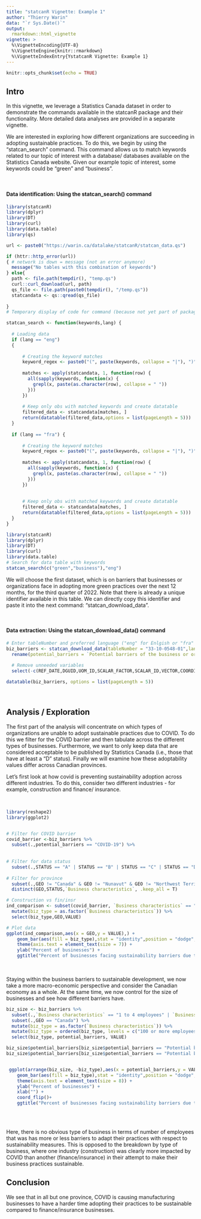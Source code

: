 ```yaml
---
title: "statcanR Vignette: Example 1"
author: "Thierry Warin"
data: "`r Sys.Date()`"
output: 
  rmarkdown::html_vignette
vignette: >
  %\VignetteEncoding{UTF-8}
  %\VignetteEngine{knitr::rmarkdown}
  %\VignetteIndexEntry{YstatcanR Vignette: Example 1}
---
```


```r
knitr::opts_chunk$set(echo = TRUE)
```

## Intro
In this vignette, we leverage a Statistics Canada dataset in order to demonstrate the commands available in the statcanR package and their functionality. More detailed data analyses are provided in a separate vignette. 

We are interested in exploring how different organizations are succeeding in adopting sustainable practices. To do this, we begin by using the "statcan_search" command. This command allows us to match keywords related to our topic of interest with a database/ databases available on the Statistics Canada website. Given our example topic of interest, some keywords could be "green" and "business".

<br>

#### Data identification: Using the statcan_search() command 
```r
library(statcanR)
library(dplyr)
library(DT)
library(curl)
library(data.table)
library(qs)

url <- paste0("https://warin.ca/datalake/statcanR/statcan_data.qs")

if (httr::http_error(url)) 
{ # network is down = message (not an error anymore)
  message("No tables with this combination of keywords")
} else{ 
  path <- file.path(tempdir(), "temp.qs")
  curl::curl_download(url, path)
  qs_file <- file.path(paste0(tempdir(), "/temp.qs"))
  statcandata <- qs::qread(qs_file)
  
}
# Temporary display of code for command (because not yet part of package)

statcan_search <- function(keywords,lang) {
  
  # Loading data
  if (lang == "eng")
  {
    
      # Creating the keyword matches
      keyword_regex <- paste0("(", paste(keywords, collapse = "|"), ")", collapse = ".*")
      
      matches <- apply(statcandata, 1, function(row) {
        all(sapply(keywords, function(x) {
          grepl(x, paste(as.character(row), collapse = " "))
        }))
      })
      
      # Keep only obs with matched keywords and create datatable 
      filtered_data <- statcandata[matches, ]
      return(datatable(filtered_data,options = list(pageLength = 5)))  
  }
  
  if (lang == "fra") {
      
      # Creating the keyword matches
      keyword_regex <- paste0("(", paste(keywords, collapse = "|"), ")", collapse = ".*")
      
      matches <- apply(statcandata, 1, function(row) {
        all(sapply(keywords, function(x) {
          grepl(x, paste(as.character(row), collapse = " "))
        }))
      })
      
      
      # Keep only obs with matched keywords and create datatable 
      filtered_data <- statcandata[matches, ]
      return(datatable(filtered_data,options = list(pageLength = 5)))  
  }
} 
```


```r
library(statcanR)
library(dplyr)
library(DT)
library(curl)
library(data.table)
# Search for data table with keywords 
statcan_search(c("green","business"),"eng")
```

We will choose the first dataset, which is on barriers that businesses or organizations face in adopting more green practices over the next 12 months, for the third quarter of 2022. Note that there is already a unique identifier available in this table. We can directly copy this identifier and paste it into the next command: "statcan_download_data".

<br>

#### Data extraction: Using the statcan_download_data() command 
```r
# Enter tableNumber and preferred language ("eng" for Enlgish or "fra" for French)
biz_barriers <- statcan_download_data(tableNumber = "33-10-0548-01",lang="eng")  %>%
  rename(potential_barriers = `Potential barriers of the business or organization when adopting more green practices over the next 12 months`) %>%
  
  # Remove unneeded variables
  select(-c(REF_DATE,DGUID,UOM_ID,SCALAR_FACTOR,SCALAR_ID,VECTOR,COORDINATE,SYMBOL,TERMINATED,DECIMALS))

datatable(biz_barriers, options = list(pageLength = 5))

```

<br>

## Analysis / Exploration

The first part of the analysis will concentrate on which types of organizations are unable to adopt sustainable practices due to COVID. To do this we filter for the COVID barrier and then tabulate across the different types of businesses. Furthermore, we want to only keep data that are considered acceptable to be published by Statistics Canada (i.e., those that have at least a "D" status). Finally we will examine how these adoptability values differ across Canadian provinces.

Let's first look at how covid is preventing sustainability adoption across different industries. To do this, consider two different industries - for example, construction and finance/ insurance.

<br>


```r
library(reshape2)
library(ggplot2)


# Filter for COVID barrier
covid_barrier <-biz_barriers %>% 
  subset(.,potential_barriers == "COVID-19") %>%
  
  
# Filter for data status
  subset(.,STATUS == "A" | STATUS == "B" | STATUS == "C" | STATUS == "D") %>%
  
# Filter for province
  subset(.,GEO != "Canada" & GEO != "Nunavut" & GEO != "Northwest Territories" & GEO != "Yukon") %>%
  distinct(GEO,STATUS,`Business characteristics`, .keep_all = T)

# Construction vs fin/insr
ind_comparison <- subset(covid_barrier, `Business characteristics` == "Finance and insurance [52]"| `Business characteristics` == "Construction [23]") %>%
  mutate(biz_type = as.factor(`Business characteristics`)) %>%
  select(biz_type,GEO,VALUE)

# Plot data
ggplot(ind_comparison,aes(x = GEO,y = VALUE),) + 
    geom_bar(aes(fill = biz_type),stat = "identity",position = "dodge", width = 0.5) +
    theme(axis.text = element_text(size = 7)) +
    ylab("Percent of businesses") +
    ggtitle("Percent of businesses facing sustainability barriers due to COVID") 
    
```

<br>
Staying within the business barriers to sustainable development, we now take a more macro-economic perspective and consider the Canadian economy as a whole. At the same time, we now control for the size of businesses and see how different barriers have. 

```r
biz_size <- biz_barriers %>%
  subset(.,`Business characteristics` == "1 to 4 employees" | `Business characteristics` == "5 to 19 employees" | `Business characteristics` == "20 to 99 employees" | `Business characteristics` == "100 or more employees") %>%
  subset(.,GEO == "Canada") %>%
  mutate(biz_type = as.factor(`Business characteristics`)) %>%
  mutate(biz_type = ordered(biz_type, levels = c("100 or more employees",  "20 to 99 employees", "5 to 19 employees" ,"1 to 4 employees"))) %>%
  select(biz_type, potential_barriers, VALUE)

biz_size$potential_barriers[biz_size$potential_barriers == "Potential barriers of the business or organization when adopting more green practices over the next 12 months, other"] <- "Other"
biz_size$potential_barriers[biz_size$potential_barriers == "Potential barriers of the business or organization when adopting more green practices over the next 12 months, none"] <- "None"


 ggplot(arrange(biz_size, -biz_type),aes(x = potential_barriers,y = VALUE),) + 
    geom_bar(aes(fill = biz_type),stat = "identity",position = "dodge", width = 0.5) +
    theme(axis.text = element_text(size = 8)) +
    ylab("Percent of businesses") +
    xlab("") +
    coord_flip()+
    ggtitle("Percent of businesses facing sustainability barriers due to COVID") 
 
```

<br>

Here, there is no obvious type of business in terms of number of employees that was has more or less barriers to adapt their practices with respect to sustainability measures. This is opposed to the breakdown by type of business, where one industry (construction) was clearly more impacted by COVID than another (finance/insurance) in their attempt to make their business practices sustainable. 


## Conclusion
We see that in all but one province, COVID is causing manufacturing businesses to have a harder time adopting their practices to be sustainable compared to finance/insurance businesses.